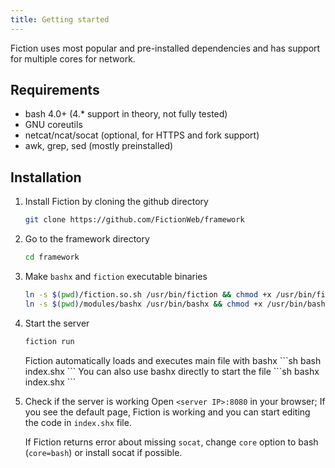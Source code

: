 ```yaml
---
title: Getting started
---
```


Fiction uses most popular and pre-installed dependencies and has support for multiple cores for network. 

## Requirements 

- bash 4.0+ (4.* support in theory, not fully tested)
- GNU coreutils
- netcat/ncat/socat (optional, for HTTPS and fork support)
- awk, grep, sed (mostly preinstalled)

## Installation

<Steps>

1. Install Fiction by cloning the github directory

   ```sh
   git clone https://github.com/FictionWeb/framework
   ```

2. Go to the framework directory 

    ```sh 
    cd framework
    ```

3. Make `bashx` and `fiction` executable binaries

   ```sh
   ln -s $(pwd)/fiction.so.sh /usr/bin/fiction && chmod +x /usr/bin/fiction
   ln -s $(pwd)/modules/bashx /usr/bin/bashx && chmod +x /usr/bin/bashx
   ```

4. Start the server
   <Tabs>
   <TabItem label="fiction">
   ```sh 
   fiction run
   ```
   </TabItem>
   <TabItem label="bash">
   Fiction automatically loads and executes main file with bashx
   ```sh 
   bash index.shx
   ```
   </TabItem>
   <TabItem label="bashx">
   You can also use bashx directly to start the file
   ```sh 
   bashx index.shx
   ```
   </TabItem>
   </Tabs>

5. Check if the server is working
   Open `<server IP>:8080` in your browser; If you see the default page, Fiction is working and you can start editing the code in `index.shx` file.

   If Fiction returns error about missing `socat`, change `core` option to bash (`core=bash`) or install socat if possible.

</Steps>